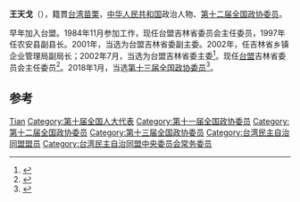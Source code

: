 '''王天戈'''（{{bd|1963年||}}），籍貫[[台湾|台湾]][[苗栗縣|苗栗]]，[[中华人民共和国|中华人民共和国]]政治人物、[[第十二届全国政协委员|第十二届全国政协委员]]。

早年加入台盟。1984年11月参加工作，现任台盟吉林省委员会主任委员，1997年任农安县副县长。2001年，当选为台盟吉林省委副主委。2002年，任吉林省乡镇企业管理局副局长；2002年7月，当选为台盟吉林省委主委<ref>{{cite news|title=王天戈|url=http://www.taimeng.org.cn/tmrw/t20061109_151197.htm|accessdate=2014-01-16|newspaper=台湾民主联盟|archive-url=https://web.archive.org/web/20140116180615/http://www.taimeng.org.cn/tmrw/t20061109_151197.htm|archive-date=2014-01-16|dead-url=yes}}</ref>。现任[[台盟|台盟]]吉林省委员会主任委员<ref>{{Cite web |url=http://www.moa.gov.cn/fwllm/qgxxlb/jl/201303/t20130312_3270763.htm |title=加快新农村建设步伐——王天戈委员的几点建议 |accessdate=2014-01-16 |archive-date=2014-01-16 |archive-url=https://web.archive.org/web/20140116181406/http://www.moa.gov.cn/fwllm/qgxxlb/jl/201303/t20130312_3270763.htm |dead-url=no }}</ref>。2018年1月，当选[[中国人民政治协商会议第十三届全国委员会委员名单|第十三届全国政协委员]]<ref>{{Cite web|url=http://sports.163.com/18/0126/06/D92BRKK400051C89.html|title=中国人民政治协商会议第十三届全国委员会委员名单|accessdate=2018-01-26|last=|work=网易|archive-url=https://web.archive.org/web/20180127143232/http://sports.163.com/18/0126/06/D92BRKK400051C89.html|archive-date=2018-01-27|dead-url=yes}}</ref>。

== 参考 ==
{{reflist}}

{{台湾民主自治同盟第七届中央委员会}}
{{台湾民主自治同盟第八届中央委员会}}
{{台湾民主自治同盟第九届中央委员会}}
{{台湾民主自治同盟第十届中央委员会}}

{{Authority control}}
{{DEFAULTSORT:Wang王}}
[[Category:王姓|Tian]]
[[Category:第十届全国人大代表|Category:第十届全国人大代表]]
[[Category:第十一届全国政协委员|Category:第十一届全国政协委员]]
[[Category:第十二届全国政协委员|Category:第十二届全国政协委员]]
[[Category:第十三届全国政协委员|Category:第十三届全国政协委员]]
[[Category:台湾民主自治同盟盟员|Category:台湾民主自治同盟盟员]]
[[Category:台湾民主自治同盟中央委员会常务委员|Category:台湾民主自治同盟中央委员会常务委员]]